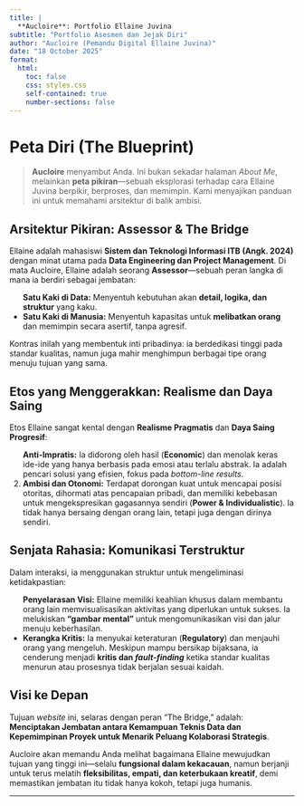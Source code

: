 ```yaml
---
title: |
  **Aucloire**: Portfolio Ellaine Juvina
subtitle: "Portfolio Asesmen dan Jejak Diri"
author: "Aucloire (Pemandu Digital Ellaine Juvina)"
date: "18 October 2025" 
format: 
  html:
    toc: false
    css: styles.css 
    self-contained: true
    number-sections: false
---
```


# Peta Diri (The Blueprint)

> **Aucloire** menyambut Anda. Ini bukan sekadar halaman *About Me*, melainkan **peta pikiran**—sebuah eksplorasi terhadap cara Ellaine Juvina berpikir, berproses, dan memimpin. Kami menyajikan panduan ini untuk memahami arsitektur di balik ambisi.

## Arsitektur Pikiran: Assessor & The Bridge

Ellaine adalah mahasiswi **Sistem dan Teknologi Informasi ITB (Angk. 2024)** dengan minat utama pada **Data Engineering dan Project Management**. Di mata Aucloire, Ellaine adalah seorang **Assessor**—sebuah peran langka di mana ia berdiri sebagai jembatan:

* **Satu Kaki di Data:** Menyentuh kebutuhan akan **detail, logika, dan struktur** yang kaku.
* **Satu Kaki di Manusia:** Menyentuh kapasitas untuk **melibatkan orang** dan memimpin secara asertif, tanpa agresif.

Kontras inilah yang membentuk inti pribadinya: ia berdedikasi tinggi pada standar kualitas, namun juga mahir menghimpun berbagai tipe orang menuju tujuan yang sama.

## Etos yang Menggerakkan: Realisme dan Daya Saing

Etos Ellaine sangat kental dengan **Realisme Pragmatis** dan **Daya Saing Progresif**:

1.  **Anti-Impratis:** Ia didorong oleh hasil (**Economic**) dan menolak keras ide-ide yang hanya berbasis pada emosi atau terlalu abstrak. Ia adalah pencari solusi yang efisien, fokus pada *bottom-line results*.
2.  **Ambisi dan Otonomi:** Terdapat dorongan kuat untuk mencapai posisi otoritas, dihormati atas pencapaian pribadi, dan memiliki kebebasan untuk mengekspresikan gagasannya sendiri (**Power & Individualistic**). Ia tidak hanya bersaing dengan orang lain, tetapi juga dengan dirinya sendiri.

## Senjata Rahasia: Komunikasi Terstruktur

Dalam interaksi, ia menggunakan struktur untuk mengeliminasi ketidakpastian:

* **Penyelarasan Visi:** Ellaine memiliki keahlian khusus dalam membantu orang lain memvisualisasikan aktivitas yang diperlukan untuk sukses. Ia melukiskan **"gambar mental"** untuk mengomunikasikan visi dan jalur menuju keberhasilan.
* **Kerangka Kritis:** Ia menyukai keteraturan (**Regulatory**) dan menjauhi orang yang mengeluh. Meskipun mampu bersikap bijaksana, ia cenderung menjadi **kritis dan *fault-finding*** ketika standar kualitas menurun atau prosesnya tidak berjalan sesuai kaidah.

## Visi ke Depan

Tujuan *website* ini, selaras dengan peran "The Bridge," adalah: **Menciptakan Jembatan antara Kemampuan Teknis Data dan Kepemimpinan Proyek untuk Menarik Peluang Kolaborasi Strategis**.

Aucloire akan memandu Anda melihat bagaimana Ellaine mewujudkan tujuan yang tinggi ini—selalu **fungsional dalam kekacauan**, namun berjanji untuk terus melatih **fleksibilitas, empati, dan keterbukaan kreatif**, demi memastikan jembatan itu tidak hanya kokoh, tetapi juga humanis.

---
<style>li:first-child { list-style: none; }</style>
